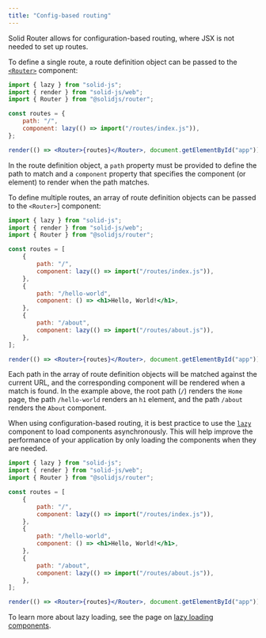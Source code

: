 ```yaml
---
title: "Config-based routing"
---
```


Solid Router allows for configuration-based routing, where JSX is not needed to set up routes.

To define a single route, a route definition object can be passed to the [`<Router>`](/solid-router/reference/components/router) component:

```jsx
import { lazy } from "solid-js";
import { render } from "solid-js/web";
import { Router } from "@solidjs/router";

const routes = {
	path: "/",
	component: lazy(() => import("/routes/index.js")),
};

render(() => <Router>{routes}</Router>, document.getElementById("app"));
```

In the route definition object, a `path` property must be provided to define the path to match and a `component` property that specifies the component (or element) to render when the path matches.

To define multiple routes, an array of route definition objects can be passed to the `<Router>`] component:

```jsx
import { lazy } from "solid-js";
import { render } from "solid-js/web";
import { Router } from "@solidjs/router";

const routes = [
	{
		path: "/",
		component: lazy(() => import("/routes/index.js")),
	},
	{
		path: "/hello-world",
		component: () => <h1>Hello, World!</h1>,
	},
	{
		path: "/about",
		component: lazy(() => import("/routes/about.js")),
	},
];

render(() => <Router>{routes}</Router>, document.getElementById("app"));
```

Each path in the array of route definition objects will be matched against the current URL, and the corresponding component will be rendered when a match is found.
In the example above, the root path (`/`) renders the `Home` page, the path `/hello-world` renders an `h1` element, and the path `/about` renders the `About` component.

<Callout title="Lazy Loading">

When using configuration-based routing, it is best practice to use the [`lazy`](/reference/component-apis/lazy) component to load components asynchronously. 
This will help improve the performance of your application by only loading the components when they are needed.

```jsx
import { lazy } from "solid-js";
import { render } from "solid-js/web";
import { Router } from "@solidjs/router";

const routes = [
	{
		path: "/",
		component: lazy(() => import("/routes/index.js")),
	},
	{
		path: "/hello-world",
		component: () => <h1>Hello, World!</h1>,
	},
	{
		path: "/about",
		component: lazy(() => import("/routes/about.js")),
	},
];

render(() => <Router>{routes}</Router>, document.getElementById("app"));
```

To learn more about lazy loading, see the page on [lazy loading components](/solid-router/advanced-concepts/lazy-loading).

</Callout>
